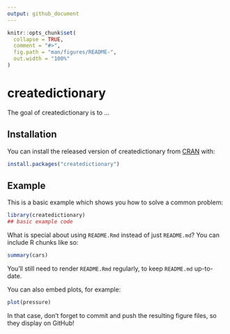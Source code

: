 ```yaml
---
output: github_document
---
```


<!-- README.md is generated from README.Rmd. Please edit that file -->

```r
knitr::opts_chunk$set(
  collapse = TRUE,
  comment = "#>",
  fig.path = "man/figures/README-",
  out.width = "100%"
)
```

# createdictionary

<!-- badges: start -->
<!-- badges: end -->

The goal of createdictionary is to ...

## Installation

You can install the released version of createdictionary from [CRAN](https://CRAN.R-project.org) with:

``` r
install.packages("createdictionary")
```

## Example

This is a basic example which shows you how to solve a common problem:

```r
library(createdictionary)
## basic example code
```

What is special about using `README.Rmd` instead of just `README.md`? You can include R chunks like so:

```r
summary(cars)
```

You'll still need to render `README.Rmd` regularly, to keep `README.md` up-to-date.

You can also embed plots, for example:

```r
plot(pressure)
```

In that case, don't forget to commit and push the resulting figure files, so they display on GitHub!
